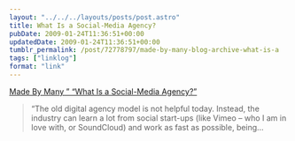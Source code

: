 ```yaml
---
layout: "../../../layouts/posts/post.astro"
title: What Is a Social-Media Agency?
pubDate: 2009-01-24T11:36:51+00:00
updatedDate: 2009-01-24T11:36:51+00:00
tumblr_permalink: /post/72778797/made-by-many-blog-archive-what-is-a
tags: ["linklog"]
format: "link"
---
```


[Made By Many &#8221; &#8220;What Is a Social-Media Agency?&#8221;][1]

> &ldquo;The old digital agency model is not helpful today. Instead, the industry can learn a lot from social start-ups (like Vimeo &#8211; who I am in love with, or SoundCloud) and work as fast as possible, being&hellip;

[1]: https://www.madebymany.com/stories/what-is-a-social-media-agency
